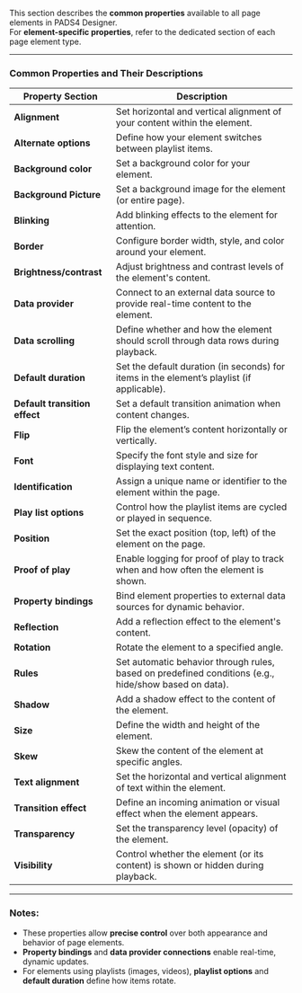 
This section describes the **common properties** available to all page elements in PADS4 Designer.  
For **element-specific properties**, refer to the dedicated section of each page element type.

---

### **Common Properties and Their Descriptions**

| **Property Section**            | **Description**                                                                                         |
|---------------------------------|-------------------------------------------------------------------------------------------------------|
| **Alignment**                   | Set horizontal and vertical alignment of your content within the element.                             |
| **Alternate options**           | Define how your element switches between playlist items.                                               |
| **Background color**            | Set a background color for your element.                                                              |
| **Background Picture**          | Set a background image for the element (or entire page).                                               |
| **Blinking**                    | Add blinking effects to the element for attention.                                                     |
| **Border**                      | Configure border width, style, and color around your element.                                          |
| **Brightness/contrast**         | Adjust brightness and contrast levels of the element's content.                                        |
| **Data provider**               | Connect to an external data source to provide real-time content to the element.                        |
| **Data scrolling**              | Define whether and how the element should scroll through data rows during playback.                    |
| **Default duration**            | Set the default duration (in seconds) for items in the element’s playlist (if applicable).             |
| **Default transition effect**   | Set a default transition animation when content changes.                                               |
| **Flip**                        | Flip the element’s content horizontally or vertically.                                                 |
| **Font**                        | Specify the font style and size for displaying text content.                                           |
| **Identification**              | Assign a unique name or identifier to the element within the page.                                     |
| **Play list options**           | Control how the playlist items are cycled or played in sequence.                                       |
| **Position**                    | Set the exact position (top, left) of the element on the page.                                         |
| **Proof of play**               | Enable logging for proof of play to track when and how often the element is shown.                     |
| **Property bindings**           | Bind element properties to external data sources for dynamic behavior.                                |
| **Reflection**                  | Add a reflection effect to the element's content.                                                      |
| **Rotation**                    | Rotate the element to a specified angle.                                                              |
| **Rules**                       | Set automatic behavior through rules, based on predefined conditions (e.g., hide/show based on data).  |
| **Shadow**                      | Add a shadow effect to the content of the element.                                                     |
| **Size**                        | Define the width and height of the element.                                                           |
| **Skew**                        | Skew the content of the element at specific angles.                                                    |
| **Text alignment**              | Set the horizontal and vertical alignment of text within the element.                                 |
| **Transition effect**           | Define an incoming animation or visual effect when the element appears.                               |
| **Transparency**                | Set the transparency level (opacity) of the element.                                                   |
| **Visibility**                  | Control whether the element (or its content) is shown or hidden during playback.                       |

---

### **Notes:**
- These properties allow **precise control** over both appearance and behavior of page elements.
- **Property bindings** and **data provider connections** enable real-time, dynamic updates.
- For elements using playlists (images, videos), **playlist options** and **default duration** define how items rotate.

